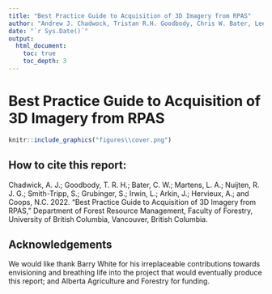 ```yaml
--- 
title: "Best Practice Guide to Acquisition of 3D Imagery from RPAS"
author: "Andrew J. Chadwock, Tristan R.H. Goodbody, Chris W. Bater, Lee A. Martens, Rik J.G. Nuijten, Sarah Smith-Tripp, Samuel Grubinger, Liam Irwin, Jeremy Arkin, Anne Hervieux, and Nicholas C. Coops"
date: "`r Sys.Date()`"
output:
  html_document:
    toc: true
    toc_depth: 3
---
```


# Best Practice Guide to Acquisition of 3D Imagery from RPAS {-#title}

```r
knitr::include_graphics("figures\\cover.png")
```

## How to cite this report: {-#cite_report}
Chadwick, A. J.; Goodbody, T. R. H.; Bater, C. W.; Martens, L. A.; Nuijten, R. J. G.; Smith-Tripp, S.; Grubinger, S.; Irwin, L.; Arkin, J.; Hervieux, A.; and Coops, N.C. 2022. “Best Practice Guide to Acquisition of 3D Imagery from RPAS,” Department of Forest Resource Management, Faculty of Forestry, University of British Columbia, Vancouver, British Columbia.

## Acknowledgements {-#acknowledgements} 
We would like thank Barry White for his irreplaceable contributions towards envisioning and breathing life into the project that would eventually produce this report; and Alberta Agriculture and Forestry for funding.